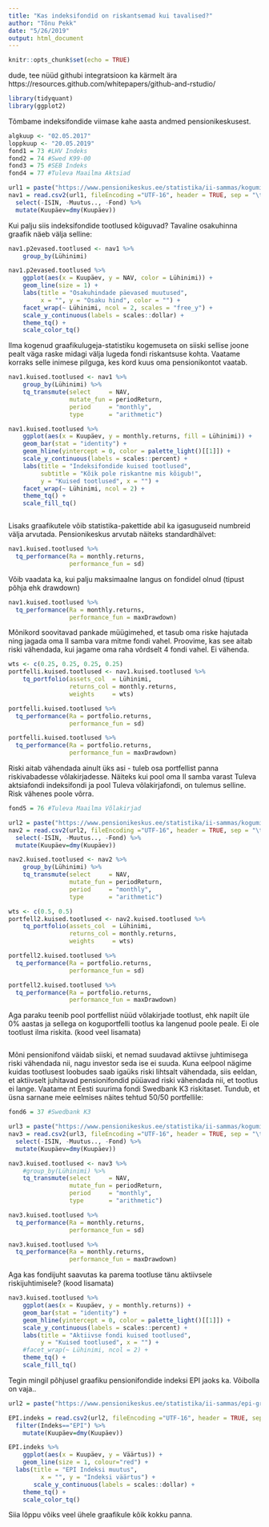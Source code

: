 ```yaml
---
title: "Kas indeksifondid on riskantsemad kui tavalised?"
author: "Tõnu Pekk"
date: "5/26/2019"
output: html_document
---
```


```r
knitr::opts_chunk$set(echo = TRUE)
```

dude, tee nüüd githubi integratsioon ka kärmelt ära https://resources.github.com/whitepapers/github-and-rstudio/

```r
library(tidyquant)
library(ggplot2)
```

Tõmbame indeksifondide viimase kahe aasta andmed pensionikeskusest.

```r
algkuup <- "02.05.2017" 
loppkuup <- "20.05.2019"
fond1 = 73 #LHV Indeks
fond2 = 74 #Swed K99-00
fond3 = 75 #SEB Indeks
fond4 = 77 #Tuleva Maailma Aktsiad
```


```r
url1 = paste("https://www.pensionikeskus.ee/statistika/ii-sammas/kogumispensioni-fondide-nav/?date_from=", algkuup, "&date_to=", loppkuup, "&f%5B%5D=", fond1, "&f%5B%5D=", fond2, "&f%5B%5D=", fond3, "&f%5B%5D=", fond4,"&download=xls", sep="")
nav1 = read.csv2(url1, fileEncoding ="UTF-16", header = TRUE, sep = "\t") %>%
  select(-ISIN, -Muutus.., -Fond) %>%
  mutate(Kuupäev=dmy(Kuupäev))

```

Kui palju siis indeksifondide tootlused kõiguvad? Tavaline osakuhinna graafik näeb välja selline:

```r
nav1.p2evased.tootlused <- nav1 %>%
    group_by(Lühinimi)

nav1.p2evased.tootlused %>%
    ggplot(aes(x = Kuupäev, y = NAV, color = Lühinimi)) +
    geom_line(size = 1) +
    labs(title = "Osakuhindade päevased muutused",
         x = "", y = "Osaku hind", color = "") +
    facet_wrap(~ Lühinimi, ncol = 2, scales = "free_y") +
    scale_y_continuous(labels = scales::dollar) +
    theme_tq() + 
    scale_color_tq()
```

Ilma kogenud graafikulugeja-statistiku kogemuseta on siiski sellise joone pealt väga raske midagi välja lugeda fondi riskantsuse kohta. Vaatame korraks selle inimese pilguga, kes kord kuus oma pensionikontot vaatab.

```r
nav1.kuised.tootlused <- nav1 %>%
    group_by(Lühinimi) %>%
    tq_transmute(select     = NAV, 
                 mutate_fun = periodReturn, 
                 period     = "monthly", 
                 type       = "arithmetic")
```


```r
nav1.kuised.tootlused %>%
    ggplot(aes(x = Kuupäev, y = monthly.returns, fill = Lühinimi)) +
    geom_bar(stat = "identity") +
    geom_hline(yintercept = 0, color = palette_light()[[1]]) +
    scale_y_continuous(labels = scales::percent) +
    labs(title = "Indeksifondide kuised tootlused",
         subtitle = "Kõik pole riskantne mis kõigub!",
         y = "Kuised tootlused", x = "") + 
    facet_wrap(~ Lühinimi, ncol = 2) +
    theme_tq() + 
    scale_fill_tq()
```


```r
```

Lisaks graafikutele võib statistika-pakettide abil ka igasuguseid numbreid välja arvutada. Pensionikeskus arvutab näiteks standardhälvet:

```r
nav1.kuised.tootlused %>%
  tq_performance(Ra = monthly.returns,
                 performance_fun = sd)

```

Võib vaadata ka, kui palju maksimaalne langus on fondidel olnud (tipust põhja ehk drawdown)

```r
nav1.kuised.tootlused %>%
  tq_performance(Ra = monthly.returns,
                 performance_fun = maxDrawdown)

```

Mõnikord soovitavad pankade müügimehed, et tasub oma riske hajutada ning jagada oma II samba vara mitme fondi vahel. Proovime, kas see aitab riski vähendada, kui jagame oma raha võrdselt 4 fondi vahel. Ei vähenda.

```r
wts <- c(0.25, 0.25, 0.25, 0.25)
portfelli.kuised.tootlused <- nav1.kuised.tootlused %>%
    tq_portfolio(assets_col  = Lühinimi, 
                 returns_col = monthly.returns, 
                 weights     = wts)

portfelli.kuised.tootlused %>%
  tq_performance(Ra = portfolio.returns,
                 performance_fun = sd)

portfelli.kuised.tootlused %>%
  tq_performance(Ra = portfolio.returns,
                 performance_fun = maxDrawdown)

```

Riski aitab vähendada ainult üks asi - tuleb osa portfellist panna riskivabadesse võlakirjadesse. Näiteks kui pool oma II samba varast Tuleva aktsiafondi indeksifondi ja pool Tuleva võlakirjafondi, on tulemus selline. Risk vähenes poole võrra.

```r
fond5 = 76 #Tuleva Maailma Võlakirjad

url2 = paste("https://www.pensionikeskus.ee/statistika/ii-sammas/kogumispensioni-fondide-nav/?date_from=", algkuup, "&date_to=", loppkuup, "&f%5B%5D=", fond4, "&f%5B%5D=", fond5, "&download=xls", sep="")
nav2 = read.csv2(url2, fileEncoding ="UTF-16", header = TRUE, sep = "\t") %>%
  select(-ISIN, -Muutus.., -Fond) %>%
  mutate(Kuupäev=dmy(Kuupäev))

nav2.kuised.tootlused <- nav2 %>%
    group_by(Lühinimi) %>%
    tq_transmute(select     = NAV, 
                 mutate_fun = periodReturn, 
                 period     = "monthly", 
                 type       = "arithmetic")

wts <- c(0.5, 0.5)
portfell2.kuised.tootlused <- nav2.kuised.tootlused %>%
    tq_portfolio(assets_col  = Lühinimi, 
                 returns_col = monthly.returns, 
                 weights     = wts)

portfell2.kuised.tootlused %>%
  tq_performance(Ra = portfolio.returns,
                 performance_fun = sd)

portfell2.kuised.tootlused %>%
  tq_performance(Ra = portfolio.returns,
                 performance_fun = maxDrawdown)
```

 Aga paraku teenib pool portfellist nüüd võlakirjade tootlust, ehk napilt üle 0% aastas ja sellega on koguportfelli tootlus ka langenud poole peale. Ei ole tootlust ilma riskita. (kood veel lisamata)
```r



```

Mõni pensionifond väidab siiski, et nemad suudavad aktiivse juhtimisega riski vähendada nii, nagu investor seda ise ei suuda. Kuna eelpool nägime kuidas tootlusest loobudes saab igaüks riski lihtsalt vähendada, siis eeldan, et aktiivselt juhitavad pensionifondid püüavad riski vähendada nii, et tootlus ei lange. Vaatame nt Eesti suurima fondi Swedbank K3 riskitaset. Tundub, et üsna sarnane meie eelmises näites tehtud 50/50 portfellile:

```r
fond6 = 37 #Swedbank K3

url3 = paste("https://www.pensionikeskus.ee/statistika/ii-sammas/kogumispensioni-fondide-nav/?date_from=", algkuup, "&date_to=", loppkuup, "&f%5B%5D=", fond6, "&download=xls", sep="")
nav3 = read.csv2(url3, fileEncoding ="UTF-16", header = TRUE, sep = "\t") %>%
  select(-ISIN, -Muutus.., -Fond) %>%
  mutate(Kuupäev=dmy(Kuupäev))

nav3.kuised.tootlused <- nav3 %>%
    #group_by(Lühinimi) %>%
    tq_transmute(select     = NAV, 
                 mutate_fun = periodReturn, 
                 period     = "monthly", 
                 type       = "arithmetic")

nav3.kuised.tootlused %>%
  tq_performance(Ra = monthly.returns,
                 performance_fun = sd)

nav3.kuised.tootlused %>%
  tq_performance(Ra = monthly.returns,
                 performance_fun = maxDrawdown)

```

Aga kas fondijuht saavutas ka parema tootluse tänu aktiivsele riskijuhtimisele? (kood lisamata)


```r


nav3.kuised.tootlused %>%
    ggplot(aes(x = Kuupäev, y = monthly.returns)) +
    geom_bar(stat = "identity") +
    geom_hline(yintercept = 0, color = palette_light()[[1]]) +
    scale_y_continuous(labels = scales::percent) +
    labs(title = "Aktiivse fondi kuised tootlused",
         y = "Kuised tootlused", x = "") + 
    #facet_wrap(~ Lühinimi, ncol = 2) +
    theme_tq() + 
    scale_fill_tq()
```



Tegin mingil põhjusel graafiku pensionifondide indeksi EPI jaoks ka. Võibolla on vaja..

```r
url2 = paste("https://www.pensionikeskus.ee/statistika/ii-sammas/epi-graafikud/?date_from=", algkuup, "&date_to=", loppkuup,"&download=xls", sep="")

EPI.indeks = read.csv2(url2, fileEncoding ="UTF-16", header = TRUE, sep = "\t") %>%
  filter(Indeks=="EPI") %>%
    mutate(Kuupäev=dmy(Kuupäev))

EPI.indeks %>%
    ggplot(aes(x = Kuupäev, y = Väärtus)) +
    geom_line(size = 1, colour="red") +
  labs(title = "EPI Indeksi muutus",
         x = "", y = "Indeksi väärtus") +
       scale_y_continuous(labels = scales::dollar) +
    theme_tq() + 
    scale_color_tq()
```

Siia lõppu võiks veel ühele graafikule kõik kokku panna.

